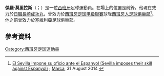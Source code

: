 {{noteTA
|G1=Football
|G2=uefa
}}

'''傑羅·莫里拉斯'''（{{lang-es|Jairo Morillas}}；{{bd|1993年|7月2日}}）是一位[[西班牙|西班牙]]足球運動員。在場上的位置是前鋒。他現在效力於[[日職|日職]][[長崎成功丸|長崎成功丸]]，曾效力於[[西班牙足球甲級聯賽|西班牙足球甲級聯賽]]球隊[[西班牙人足球俱樂部|西班牙人足球俱樂部]]<ref>[http://www.marca.com/eventos/marcador/futbol/2014_15/primera/jornada_2/esp_sev/ El Sevilla impone su oficio ante el Espanyol (Sevilla imposes their skill against Espanyol)] {{Wayback|url=http://www.marca.com/eventos/marcador/futbol/2014_15/primera/jornada_2/esp_sev/ |date=20180702011224 }}; [[Marca_(newspaper)|Marca]], 31 August 2014 {{es icon}}</ref>。他之前曾效力於塞維利亞足球俱樂部。

==參考資料==
{{Reflist}}

{{DEFAULTSORT: Morillas, Jairo}}
[[Category:西班牙足球運動員|Category:西班牙足球運動員]]